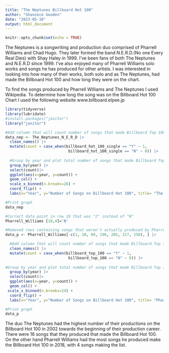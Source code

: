 ---
title: "The Neptunes Billboard Hot 100"
author: "Shaniece Gooden"
date: "2023-05-10"
output: html_document
---

```{r setup, include=FALSE}
knitr::opts_chunk$set(echo = TRUE)
```
The Neptunes is a songwriting and production duo comprised of Pharrell Williams and Chad Hugo. They later formed the band N.E.R.D.(No one Every Real Dies) with Shay Haley in 1999. I've been fans of both The Neptunes and N.E.R.D since 1999. I've also enjoyed many of Pharrell Williams solo works and songs he has produced for other artists. I was interested in looking into how many of their works, both solo and as The Neptunes, had made the Billboard Hot 100 and how long they were on the chart. 

To find the songs produced by Pharrell Williams and The Neptunes I used Wikipedia. To determine how long the song was on the Billboard Hot 100 Chart I used the following website www.billboard.elpee.jp

```{r}
library(tidyverse)
library(lubridate)
#install.packages("janitor")
library("janitor")

#Add column that will count number of songs that made Billboard Top 100
data_nep <- The_Neptunes_N_E_R_D |>
  clean_names() |>
  mutate(count = case_when(billboard_hot_100_single == "Y" ~ 1,
                            billboard_hot_100_single == "N" ~ 0)) |>
  
  #Group by year and plot total number of songs that made Billboard Top 100 for each year
  group_by(year) |>
  select(count)|>
  ggplot(aes(x=year, y=count)) +
  geom_col() +
  scale_x_binned(n.breaks=26) +
  coord_flip() +
  labs(x="Year", y="Number of Songs on Billboard Hot 100", title= "The Neptunes Production Singles on Billboard Hot 100 Chart per Year")

#Print graph
data_nep

```

```{r}
#Correct data point in row 18 that was "2" instead of "N"
Pharrell_Williams [18,4]='N'

#Removed rows containing songs that weren't actually produced by Pharrell Williams
data_p <- Pharrell_Williams[-c(1, 10, 89, 196, 205, 217, 250), ] |>

  #Add column that will count number of songs that made Billboard Top 100
  clean_names() |>
  mutate(count = case_when(billboard_top_100 == "Y" ~ 1,
                            billboard_top_100 == "N" ~ 0)) |>
  
#Group by year and plot total number of songs that made Billboard Top 100 for each year
  group_by(year) |>
  select(count)|>
  ggplot(aes(x=year, y=count)) +
  geom_col() +
 scale_x_binned(n.breaks=24) +
  coord_flip() +
  labs(x="Year", y="Number of Songs on Billboard Hot 100", title= "Pharrell Williams Production Singles on Billboard Hot 100 per Year")

#Print graph
data_p
```
The duo The Neptunes had the highest number of their productions on the Billboard Hot 100 in 2002 towards the beginning of their production career. There were 16 songs that they produced that made the Billboard Hot 100. On the other hand Pharrell Williams had the most songs he produced make the Billboard Hot 100 in 2018, with 4 songs making the list.